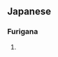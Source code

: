 ==Japanese==                             
===Furigana===
{{furigana|ozon}}
# {{japdef|オゾン|[[ozone]]}}